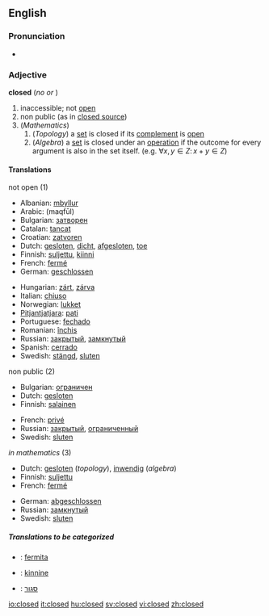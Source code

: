 ==English==

===Pronunciation===
*{{audio|en-us-closed.ogg|Audio (US)}}

===Adjective===
'''closed'''  (''no'' {{compar}} ''or'' {{superl}})

# inaccessible; not [[open]]
# non public (as in [[closed source]])
# (''Mathematics'')
## (''Topology'') a [[set]] is closed if its [[complement]] is [[open]]
## (''Algebra'') a [[set]] is closed under an [[operation]] if the outcome for every argument is also in the set itself. (e.g. <math> \forall x,y \in Z:\, x + y \in Z</math>)

====Translations====
;not open (1)
{{top}}
*Albanian: [[mbyllur]]
*Arabic: {{ARchar|[[مقفول]]}} (maqfūl)
*Bulgarian: [[затворен]]
*Catalan: [[tancat]]
*Croatian: [[zatvoren]]
*Dutch: [[gesloten]], [[dicht]], [[afgesloten]], [[toe]]
*Finnish: [[suljettu]], [[kiinni]]
*French: [[fermé]]
*German: [[geschlossen]]
{{mid}}
*Hungarian: [[zárt]], [[zárva]]
*Italian: [[chiuso]]
*Norwegian: [[lukket]]
*[[Pitjantjatjara]]: [[pati]]
*Portuguese: [[fechado]]
*Romanian: [[închis]]
*Russian: [[закрытый]], [[замкнутый]]
*Spanish: [[cerrado]]
*Swedish: [[stängd]], [[sluten]]
{{bottom}}

;non public (2)
{{top}}
*Bulgarian: [[ограничен]]
*Dutch: [[gesloten]]
*Finnish: [[salainen]]
{{mid}}
*French: [[privé]]
*Russian: [[закрытый]], [[ограниченный]]
*Swedish: [[sluten]]
{{bottom}}

;''in mathematics'' (3)
{{top}}
*Dutch: [[gesloten]] (''topology''), [[inwendig]] (''algebra'')
*Finnish: [[suljettu]]
*French: [[fermé]]
{{mid}}
*German: [[abgeschlossen]]
*Russian: [[замкнутый]]
*Swedish: [[sluten]]
{{bottom}}

=====Translations to be categorized=====
{{checktrans}}

*{{ttbc|Esperanto}}: [[fermita]]
*{{ttbc|Estonian}}: [[kinnine]]
*{{ttbc|Hebrew}}: [[סגור]]

[[io:closed]]
[[it:closed]]
[[hu:closed]]
[[sv:closed]]
[[vi:closed]]
[[zh:closed]]